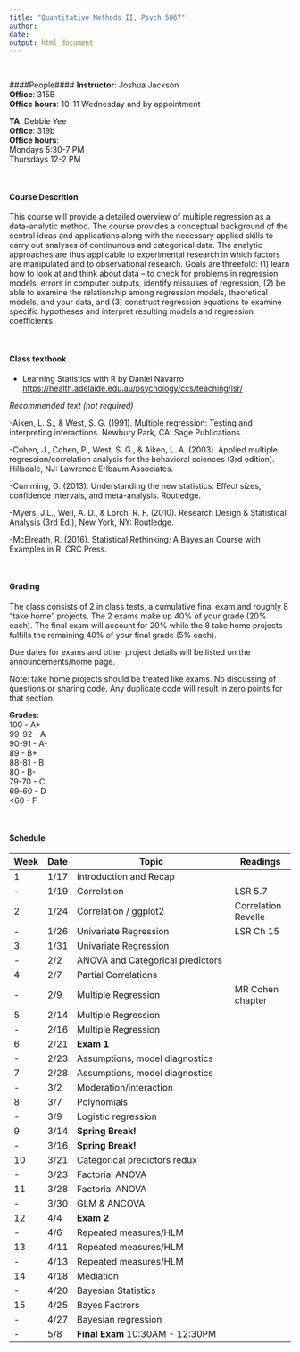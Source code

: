 ```yaml
---
title: "Quantitative Methods II, Psych 5067"
author: 
date: 
output: html_document
---
```

<br>  

####People#### 
**Instructor**: Joshua Jackson  
**Office**: 315B  
**Office hours**: 10-11 Wednesday and by appointment  

**TA**: Debbie Yee  
**Office**:   319b  
**Office hours**:   
Mondays 5:30-7 PM  
Thursdays 12-2 PM  

<br>  

#### Course Descrition#### 

This course will provide a detailed overview of multiple regression as a data-analytic method. The course provides a conceptual background of the central ideas and applications along with the necessary applied skills to carry out analyses of continunous and categorical data. The analytic approaches are thus applicable to experimental research in which factors are manipulated and to observational research. Goals are threefold: (1) learn how to look at and think about data – to check for problems in regression models, errors in computer outputs, identify missuses of regression, (2) be able to examine the relationship among regression models, theoretical models, and your data, and (3) construct regression equations to examine specific hypotheses and interpret resulting models and regression coefficients. 

<br>  

#### Class textbook#### 

- Learning Statistics with R by Daniel Navarro <https://health.adelaide.edu.au/psychology/ccs/teaching/lsr/>

*Recommended text (not required)*

-Aiken, L. S., & West, S. G. (1991). Multiple regression: Testing and interpreting interactions. Newbury Park, CA: Sage Publications.

-Cohen, J., Cohen, P., West, S. G., & Aiken, L. A. (2003). Applied multiple regression/correlation analysis for the behavioral sciences (3rd edition). Hillsdale, NJ: Lawrence Erlbaum Associates.

-Cumming, G. (2013). Understanding the new statistics: Effect sizes, confidence intervals, and meta-analysis. Routledge.

-Myers, J.L., Well, A. D., & Lorch, R. F. (2010). Research Design & Statistical Analysis (3rd Ed.), New York, NY: Routledge. 

-McElreath, R. (2016). Statistical Rethinking: A Bayesian Course with Examples in R. CRC Press. 

<br>  

#### Grading#### 
The class consists of 2 in class tests, a cumulative final exam and roughly 8 "take home" projects. The 2 exams make up 40% of your grade (20% each). The final exam will account for 20% while the 8 take home projects fulfills the remaining 40% of your final grade (5% each). 

Due dates for exams and other project details will be listed on the announcements/home page. 

Note: take home projects should be treated like exams. No discussing of questions or sharing code. Any duplicate code will result in zero points for that section. 

**Grades**:   
100   - A+  
99-92 - A  
90-91 - A-  
89    - B+  
88-81 - B  
80    - B-  
79-70 - C  
69-60 - D  
<60   - F  
  
  <br>  
  
#### Schedule####  

| Week | Date  |  Topic                                                     | Readings             |
-------|-------|------------------------------------------------------------|----------------------|
| 1    | 1/17  | Introduction and Recap                                     |                      |
| -    | 1/19  | Correlation                                                |   LSR 5.7            |
| 2    | 1/24  | Correlation / ggplot2                                      |  Correlation Revelle |
| -    | 1/26  | Univariate Regression                                      |   LSR Ch 15          |
| 3    | 1/31  | Univariate Regression                                      |                      |
| -    | 2/2   | ANOVA and Categorical predictors                           |                      |
| 4    | 2/7   | Partial Correlations                                       |                      |
| -    | 2/9   | Multiple Regression                                        |  MR Cohen chapter    |
| 5    | 2/14  | Multiple Regression                                        |                      |
| -    | 2/16  | Multiple Regression                                        |                      |
| 6    | 2/21  | **Exam 1**                                                 |                      |
| -    | 2/23  | Assumptions, model diagnostics                             |                      |
| 7    | 2/28  | Assumptions, model diagnostics                             |                      |
| -    | 3/2   | Moderation/interaction                                     |                      |
| 8    | 3/7   | Polynomials                                                |                      |
| -    | 3/9   | Logistic regression                                        |                      |
| 9    | 3/14  | **Spring Break!**                                          |                      |
| -    | 3/16  | **Spring Break!**                                          |                      |
| 10   | 3/21  | Categorical predictors redux                               |                      |
| -    | 3/23  | Factorial ANOVA                                            |                      |
| 11   | 3/28  | Factorial ANOVA                                            |                      |
| -    | 3/30  | GLM & ANCOVA                                               |                      |
| 12   | 4/4   | **Exam 2**                                                 |                      |
| -    | 4/6   | Repeated measures/HLM                                      |                      |
| 13   | 4/11  | Repeated measures/HLM                                      |                      |
| -    | 4/13  | Repeated measures/HLM                                      |                      |
| 14   | 4/18  | Mediation                                                  |                      |
| -    | 4/20  | Bayesian Statistics                                        |                      |
| 15   | 4/25  | Bayes Factrors                                             |                      |
| -    | 4/27  | Bayesian regression                                        |                      |
| -    | 5/8     | **Final Exam** 10:30AM - 12:30PM                                            |                      |


